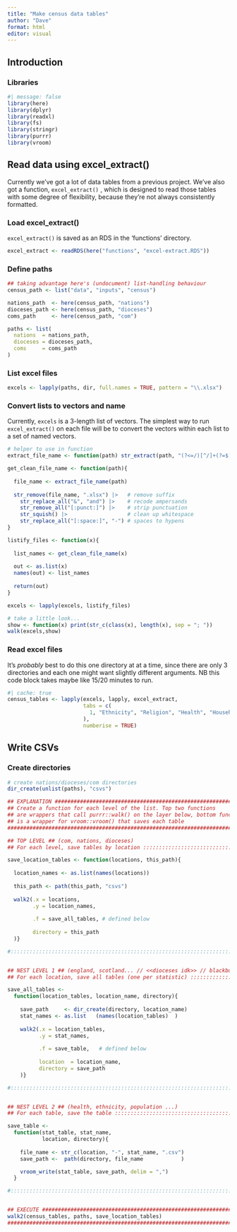 ```yaml
---
title: "Make census data tables"
author: "Dave"
format: html
editor: visual
---
```


## Introduction

### Libraries

```r
#| message: false
library(here)
library(dplyr)
library(readxl)
library(fs)
library(stringr)
library(purrr)
library(vroom)
```

## Read data using excel_extract()

Currently we've got a lot of data tables from a previous project. We've also got a function, `excel_extract()` , which is designed to read those tables with some degree of flexibility, because they're not always consistently formatted.

### Load excel_extract()

`excel_extract()` is saved as an RDS in the 'functions' directory.

```r
excel_extract <- readRDS(here("functions", "excel-extract.RDS"))
```

### Define paths

```r
## taking advantage here's (undocument) list-handling behaviour
census_path <- list("data", "inputs", "census")

nations_path  <- here(census_path, "nations")
dioceses_path <- here(census_path, "dioceses")
coms_path     <- here(census_path, "com")

paths <- list(
  nations  = nations_path,
  dioceses = dioceses_path,
  coms     = coms_path
)
```

### List excel files

```r
excels <- lapply(paths, dir, full.names = TRUE, pattern = "\\.xlsx")
```

### Convert lists to vectors and name

Currently, `excels` is a 3-length list of vectors. The simplest way to run `excel_extract()` on each file will be to convert the vectors within each list to a set of named vectors.

```r

# helper to use in function
extract_file_name <- function(path) str_extract(path, "(?<=/)[^/]+(?=$)")

get_clean_file_name <- function(path){
  
  file_name <- extract_file_name(path)
  
  str_remove(file_name, ".xlsx") |>   # remove suffix
    str_replace_all("&", "and") |>    # recode ampersands
    str_remove_all("[:punct:]") |>    # strip punctuation
    str_squish() |>                   # clean up whitespace
    str_replace_all("[:space:]", "-") # spaces to hypens
}

listify_files <- function(x){
  
  list_names <- get_clean_file_name(x)
  
  out <- as.list(x)
  names(out) <- list_names
  
  return(out)
}

excels <- lapply(excels, listify_files)

# take a little look...
show <- function(x) print(str_c(class(x), length(x), sep = "; "))
walk(excels,show)
```

### Read excel files

It's *probably* best to do this one directory at at a time, since there are only 3 directories and each one might want slightly different arguments. NB this code block takes maybe like 15/20 minutes to run.

```r
#| cache: true
census_tables <- lapply(excels, lapply, excel_extract,
                        tabs = c(
                          1, "Ethnicity", "Religion", "Health", "Household type"
                        ),
                        numberise = TRUE)
```

## Write CSVs

### Create directories

```r
# create nations/dioceses/com directories
dir_create(unlist(paths), "csvs")

## EXPLANATION ##############################################################
## Create a function for each level of the list. Top two functions          #
## are wrappers that call purrr::walk() on the layer below, bottom function #
## is a wrapper for vroom::vroom() that saves each table                    #
#############################################################################

## TOP LEVEL ## (com, nations, dioceses)                                    
## For each level, save tables by location ::::::::::::::::::::::::::::::::::

save_location_tables <- function(locations, this_path){
  
  location_names <- as.list(names(locations))
    
  this_path <- path(this_path, "csvs")
    
  walk2(.x = locations,
        .y = location_names,
        
        .f = save_all_tables, # defined below
          
        directory = this_path 
  )}

#::::::::::::::::::::::::::::::::::::::::::::::::::::::::::::::::::::::::::::


## NEST LEVEL 1 ## (england, scotland... // <<dioceses idk>> // blackburn, sligo...)
## For each location, save all tables (one per statistic) :::::::::::::::::::

save_all_tables <- 
  function(location_tables, location_name, directory){
    
    save_path     <- dir_create(directory, location_name)
    stat_names <- as.list   (names(location_tables)  )
    
    walk2(.x = location_tables,
          .y = stat_names,
          
          .f = save_table,   # defined below
          
          location  = location_name,
          directory = save_path
    )}

#:::::::::::::::::::::::::::::::::::::::::::::::::::::::::::::::::::::::::::::


## NEST LEVEL 2 ## (health, ethnicity, population ...)
## For each table, save the table ::::::::::::::::::::::::::::::::::::::::::::

save_table <-
  function(stat_table, stat_name,
           location, directory){
    
    file_name <- str_c(location, "-", stat_name, ".csv")
    save_path <-  path(directory, file_name            )

    vroom_write(stat_table, save_path, delim = ",")
  }

#:::::::::::::::::::::::::::::::::::::::::::::::::::::::::::::::::::::::::::::


## EXECUTE ###################################################################
walk2(census_tables, paths, save_location_tables)                            #
##############################################################################
```
